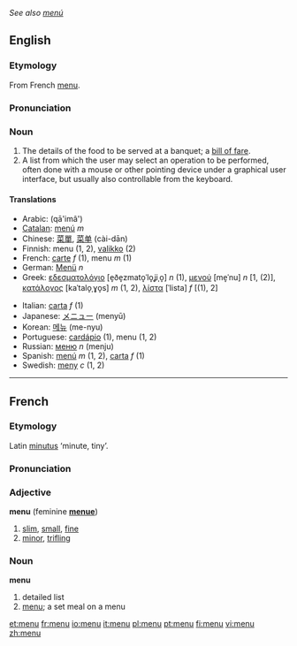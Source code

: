 ''See also [[menú]]''
==English==
===Etymology===
From French [[menu#French|menu]].

===Pronunciation===
{{IPA|/ˈmɛnju:/}}

===Noun===
{{en-noun|menu|menus}}

#The details of the food to be served at a banquet; a [[bill of fare]].
#A list from which the user may select an operation to be performed, often done with a mouse or other pointing device under a graphical user interface, but usually also controllable from the keyboard.

====Translations====
{{top}}
*Arabic: {{ARchar|[[قائمة]]}} (qā'imâ')
*[[Catalan]]: [[menú]] ''m''
*Chinese: [[菜單]], [[菜单]] (cài-dān)
*Finnish: menu (1, 2), [[valikko]] (2)
*French: [[carte#French|carte]] ''f'' (1), menu ''m'' (1)
*German: [[Menü]] ''n''
*Greek: [[εδεσματολόγιο]] [e̞ðe̞zmato̞ˈlo̞ʝiˌo̞] ''n'' (1), [[μενού]] [me̞ˈnu] ''n'' [1, (2)], [[κατάλογος]] [kaˈtalo̞ˌɣo̞s] ''m'' (1, 2), [[λίστα]] [ˈlista] ''f'' [(1), 2]
{{mid}}
*Italian: [[carta#Italian|carta]] ''f'' (1)
*Japanese: [[メニュー]] (menyū)
*Korean: [[메뉴]] (me-nyu)
*Portuguese: [[cardápio]] (1), menu (1, 2)
*Russian: [[меню]] ''n'' (menju)
*Spanish: [[menú]] ''m'' (1, 2), [[carta]] ''f'' (1)
*Swedish: [[meny]] ''c'' (1, 2)
{{bottom}}

----

==French==
===Etymology===
Latin [[minutus]] ‘minute, tiny’.

===Pronunciation===
{{IPA|/məny/}}

===Adjective===
'''menu''' (feminine '''[[menue]]''')
# [[slim]], [[small]], [[fine]]
# [[minor]], [[trifling]]

===Noun===
'''menu'''
# detailed list
# [[menu#English|menu]]; a set meal on a menu

[[et:menu]]
[[fr:menu]]
[[io:menu]]
[[it:menu]]
[[pl:menu]]
[[pt:menu]]
[[fi:menu]]
[[vi:menu]]
[[zh:menu]]
